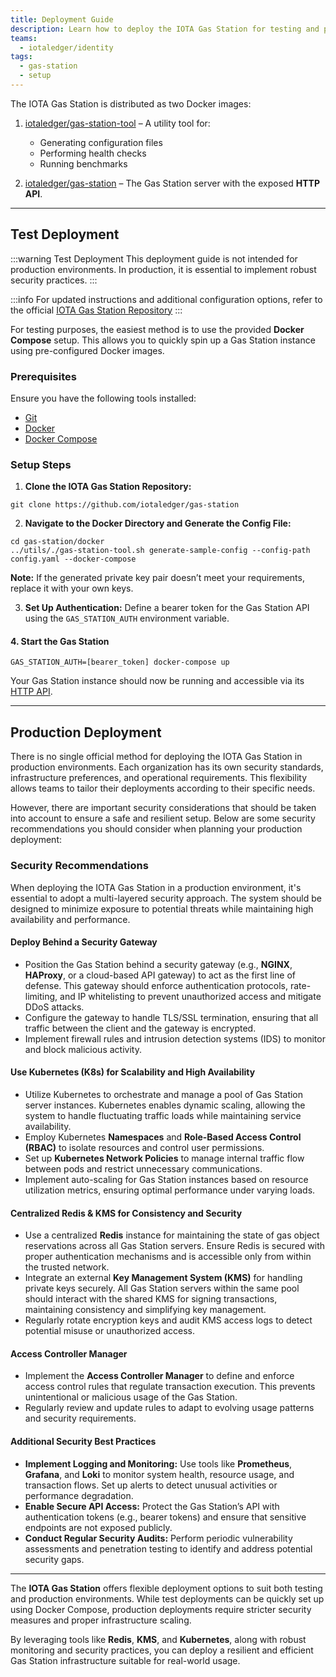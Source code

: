 ```yaml
---
title: Deployment Guide
description: Learn how to deploy the IOTA Gas Station for testing and production environments.
teams:
  - iotaledger/identity
tags:
  - gas-station
  - setup
---
```



The IOTA Gas Station is distributed as two Docker images:

1. [iotaledger/gas-station-tool](https://hub.docker.com/r/iotaledger/gas-station-tool) – A utility tool for:

   * Generating configuration files
   * Performing health checks
   * Running benchmarks

2. [iotaledger/gas-station](https://hub.docker.com/r/iotaledger/gas-station) – The Gas Station server with the exposed **HTTP API**.

---

## **Test Deployment**

:::warning Test Deployment
 This deployment guide is not intended for production environments. In production, it is essential to implement robust security practices.
:::

:::info
For updated instructions and additional configuration options, refer to the official [IOTA Gas Station Repository](https://github.com/iotaleger/gas-station)
:::

For testing purposes, the easiest method is to use the provided **Docker Compose** setup. This allows you to quickly spin up a Gas Station instance using pre-configured Docker images.

### **Prerequisites**

Ensure you have the following tools installed:

* [Git](https://github.com/git-guides/install-git)
* [Docker](https://docs.docker.com/engine/install/)
* [Docker Compose](https://docs.docker.com/compose/install/)

### **Setup Steps**



1. **Clone the IOTA Gas Station Repository:**

```
git clone https://github.com/iotaledger/gas-station
```

2. **Navigate to the Docker Directory and Generate the Config File:**

```
cd gas-station/docker
../utils/./gas-station-tool.sh generate-sample-config --config-path config.yaml --docker-compose
```

   **Note:** If the generated private key pair doesn’t meet your requirements, replace it with your own keys.

3. **Set Up Authentication:** Define a bearer token for the Gas Station API using the `GAS_STATION_AUTH` environment variable.

#### 4. Start the Gas Station

```
GAS_STATION_AUTH=[bearer_token] docker-compose up
```

Your Gas Station instance should now be running and accessible via its [HTTP API](../api-reference/api-reference.mdx).

---

## Production Deployment

There is no single official method for deploying the IOTA Gas Station in production environments. Each organization has its own security standards, infrastructure preferences, and operational requirements. This flexibility allows teams to tailor their deployments according to their specific needs.

However, there are important security considerations that should be taken into account to ensure a safe and resilient setup. Below are some security recommendations you should consider when planning your production deployment:

### Security Recommendations

When deploying the IOTA Gas Station in a production environment, it's essential to adopt a multi-layered security approach. The system should be designed to minimize exposure to potential threats while maintaining high availability and performance.

#### Deploy Behind a Security Gateway

* Position the Gas Station behind a security gateway (e.g., **NGINX**, **HAProxy**, or a cloud-based API gateway) to act as the first line of defense. This gateway should enforce authentication protocols, rate-limiting, and IP whitelisting to prevent unauthorized access and mitigate DDoS attacks.
* Configure the gateway to handle TLS/SSL termination, ensuring that all traffic between the client and the gateway is encrypted.
* Implement firewall rules and intrusion detection systems (IDS) to monitor and block malicious activity.

#### Use Kubernetes (K8s) for Scalability and High Availability

* Utilize Kubernetes to orchestrate and manage a pool of Gas Station server instances. Kubernetes enables dynamic scaling, allowing the system to handle fluctuating traffic loads while maintaining service availability.
* Employ Kubernetes **Namespaces** and **Role-Based Access Control (RBAC)** to isolate resources and control user permissions.
* Set up **Kubernetes Network Policies** to manage internal traffic flow between pods and restrict unnecessary communications.
* Implement auto-scaling for Gas Station instances based on resource utilization metrics, ensuring optimal performance under varying loads.

#### Centralized Redis & KMS for Consistency and Security

* Use a centralized **Redis** instance for maintaining the state of gas object reservations across all Gas Station servers. Ensure Redis is secured with proper authentication mechanisms and is accessible only from within the trusted network.
* Integrate an external **Key Management System (KMS)** for handling private keys securely. All Gas Station servers within the same pool should interact with the shared KMS for signing transactions, maintaining consistency and simplifying key management.
* Regularly rotate encryption keys and audit KMS access logs to detect potential misuse or unauthorized access.

#### Access Controller Manager
* Implement the **Access Controller Manager** to define and enforce access control rules that regulate transaction execution. This prevents unintentional or malicious usage of the Gas Station.
* Regularly review and update rules to adapt to evolving usage patterns and security requirements.

#### Additional Security Best Practices

* **Implement Logging and Monitoring:** Use tools like **Prometheus**, **Grafana**, and **Loki** to monitor system health, resource usage, and transaction flows. Set up alerts to detect unusual activities or performance degradation.
* **Enable Secure API Access:** Protect the Gas Station’s API with authentication tokens (e.g., bearer tokens) and ensure that sensitive endpoints are not exposed publicly.
* **Conduct Regular Security Audits:** Perform periodic vulnerability assessments and penetration testing to identify and address potential security gaps.



---

The **IOTA Gas Station** offers flexible deployment options to suit both testing and production environments. While test deployments can be quickly set up using Docker Compose, production deployments require stricter security measures and proper infrastructure scaling.

By leveraging tools like **Redis**, **KMS**, and **Kubernetes**, along with robust monitoring and security practices, you can deploy a resilient and efficient Gas Station infrastructure suitable for real-world usage.
